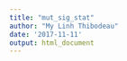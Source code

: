 ```yaml
---
title: "mut_sig_stat"
author: "My Linh Thibodeau"
date: '2017-11-11'
output: html_document
---
```


```r

```

